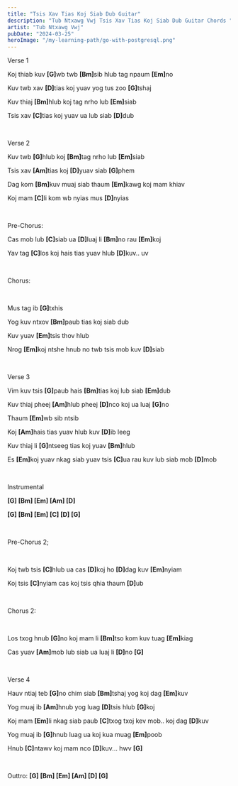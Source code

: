 ```yaml
---
title: "Tsis Xav Tias Koj Siab Dub Guitar"
description: "Tub Ntxawg Vwj Tsis Xav Tias Koj Siab Dub Guitar Chords "
artist: "Tub Ntxawg Vwj"
pubDate: "2024-03-25"
heroImage: "/my-learning-path/go-with-postgresql.png"
---
```


Verse 1

Koj thiab kuv <b>[G]</b>wb twb <b>[Bm]</b>sib hlub tag npaum <b>[Em]</b>no

Kuv twb xav <b>[D]</b>tias koj yuav yog tus zoo <b>[G]</b>tshaj

Kuv thiaj <b>[Bm]</b>hlub koj tag nrho lub <b>[Em]</b>siab

Tsis xav <b>[C]</b>tias koj yuav ua lub siab <b>[D]</b>dub

<br />

Verse 2

Kuv twb <b>[G]</b>hlub koj <b>[Bm]</b>tag nrho lub <b>[Em]</b>siab

Tsis xav <b>[Am]</b>tias koj <b>[D]</b>yuav siab <b>[G]</b>phem

Dag kom <b>[Bm]</b>kuv muaj siab thaum <b>[Em]</b>kawg koj mam khiav

Koj mam <b>[C]</b>li kom wb nyias mus <b>[D]</b>nyias

<br />

Pre-Chorus:

Cas mob lub <b>[C]</b>siab ua <b>[D]</b>luaj li <b>[Bm]</b>no rau <b>[Em]</b>koj

Yav tag <b>[C]</b>los koj hais tias yuav hlub <b>[D]</b>kuv.. uv

<br />

Chorus:

<br />

Mus tag ib <b>[G]</b>txhis

Yog kuv ntxov <b>[Bm]</b>paub tias koj siab dub

Kuv yuav <b>[Em]</b>tsis thov hlub

Nrog <b>[Em]</b>koj ntshe hnub no twb tsis mob kuv <b>[D]</b>siab

<br />

Verse 3

Vim kuv tsis <b>[G]</b>paub hais <b>[Bm]</b>tias koj lub siab <b>[Em]</b>dub

Kuv thiaj pheej <b>[Am]</b>hlub pheej <b>[D]</b>nco koj ua luaj <b>[G]</b>no

Thaum <b>[Em]</b>wb sib ntsib

Koj <b>[Am]</b>hais tias yuav hlub kuv <b>[D]</b>ib leeg

Kuv thiaj li <b>[G]</b>ntseeg tias koj yuav <b>[Bm]</b>hlub

Es <b>[Em]</b>koj yuav nkag siab yuav tsis <b>[C]</b>ua rau kuv lub siab mob <b>[D]</b>mob

<br />

Instrumental

<b>[G] [Bm] [Em] [Am] [D]</b>

<b>[G] [Bm] [Em] [C] [D] [G]</b>

<br />

Pre-Chorus 2;

<br />

Koj twb tsis <b>[C]</b>hlub ua cas <b>[D]</b>koj ho <b>[D]</b>dag kuv <b>[Em]</b>nyiam

Koj tsis <b>[C]</b>nyiam cas koj tsis qhia thaum <b>[D]</b>ub

<br />

Chorus 2:

<br />

Los txog hnub <b>[G]</b>no koj mam li <b>[Bm]</b>tso kom kuv tuag <b>[Em]</b>kiag

Cas yuav <b>[Am]</b>mob lub siab ua luaj li <b>[D]</b>no <b>[G]</b>

<br />

Verse 4

Hauv ntiaj teb <b>[G]</b>no chim siab <b>[Bm]</b>tshaj yog koj dag <b>[Em]</b>kuv

Yog muaj ib <b>[Am]</b>hnub yog luag <b>[D]</b>tsis hlub <b>[G]</b>koj

Koj mam <b>[Em]</b>li nkag siab paub <b>[C]</b>txog txoj kev mob.. koj dag <b>[D]</b>kuv

Yog muaj ib <b>[G]</b>hnub luag ua koj kua muag <b>[Em]</b>poob

Hnub <b>[C]</b>ntawv koj mam nco <b>[D]</b>kuv... hwv <b>[G]</b>

<br />

Outtro: <b>[G] [Bm] [Em] [Am] [D] [G]</b>
